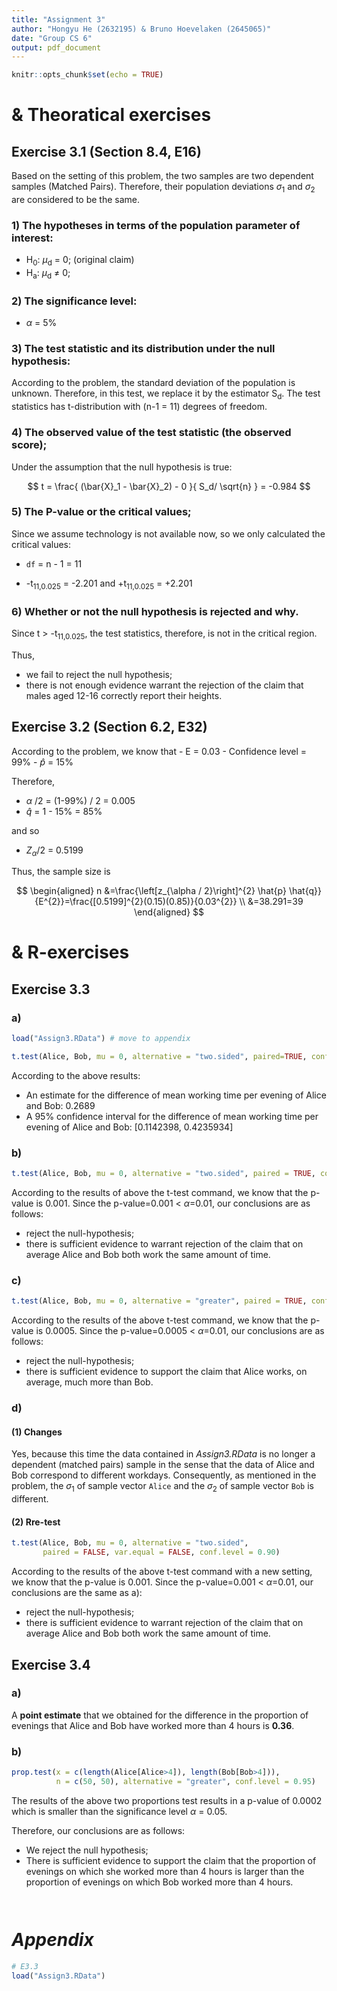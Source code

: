 ```yaml
---
title: "Assignment 3"
author: "Hongyu He (2632195) & Bruno Hoevelaken (2645065)"
date: "Group CS 6"
output: pdf_document
---
```


```r
knitr::opts_chunk$set(echo = TRUE)
```

# & Theoratical exercises

## Exercise 3.1 (Section 8.4, E16)

Based on the setting of this problem, the two samples are two dependent samples (Matched Pairs). Therefore, their population deviations $\sigma_1$ and $\sigma_2$ are considered to be the same.

### 1) The hypotheses in terms of the population parameter of interest:

- H~0~: $\mu$~d~ = 0; (original claim)
- H~a~: $\mu$~d~ $\neq$ 0;

### 2) The significance level: 

- $\alpha$ = 5%

### 3) The test statistic and its distribution under the null hypothesis:

According to the problem, the standard deviation of the population is unknown. Therefore, in this test, we replace it by the estimator S~d~. The test statistics has t-distribution with (n-1 = 11) degrees of freedom.

### 4) The observed value of the test statistic (the observed score);

Under the assumption that the null hypothesis is true:

$$ 
t = \frac{ (\bar{X}_1 - \bar{X}_2) - 0 }{ S_d/ \sqrt{n} } = -0.984
$$

### 5) The P-value or the critical values;
  Since we assume technology is not available now, so we only calculated the critical values:
  
- `df` = n - 1 = 11
  
- -t~11,0.025~ =  -2.201 and +t~11,0.025~ =  +2.201

### 6) Whether or not the null hypothesis is rejected and why.
  Since t > -t~11,0.025~, the test statistics, therefore, is not in the critical region.
  
Thus, 

- we fail to reject the null hypothesis;
- there is not enough evidence warrant the rejection of the claim that males aged 12-16 correctly report their heights.


## Exercise 3.2 (Section 6.2, E32)

According to the problem, we know that 
- E = 0.03
- Confidence level = 99%
- $\hat{p}$ = 15%

Therefore, 

- $\alpha$ /2 = (1-99%) / 2 = 0.005
- $\hat{q}$ = 1 - 15% = 85%

and so

- $Z_\alpha/2$ = 0.5199

Thus, the sample size is

$$
\begin{aligned} n &=\frac{\left[z_{\alpha / 2}\right]^{2} \hat{p} \hat{q}}{E^{2}}=\frac{[0.5199]^{2}(0.15)(0.85)}{0.03^{2}} \\ &=38.291=39 \end{aligned}
$$


# & R-exercises

## Exercise 3.3

### a)

```r
load("Assign3.RData") # move to appendix
```
```r
t.test(Alice, Bob, mu = 0, alternative = "two.sided", paired=TRUE, conf.level = 0.95)
```
According to the above results:

- An estimate for the difference of mean working time per evening of Alice and Bob: 0.2689
- A 95% confidence interval for the difference of mean working
time per evening of Alice and Bob: [0.1142398, 0.4235934]

### b)

```r
t.test(Alice, Bob, mu = 0, alternative = "two.sided", paired = TRUE, conf.level = 0.90)
```

According to the results of above the t-test command, we know that the p-value is 0.001. Since the p-value=0.001 < $\alpha$=0.01, our conclusions are as follows:

- reject the null-hypothesis;
- there is sufficient evidence to warrant rejection of the claim that on average Alice and Bob both work the same amount of time.

### c)

```r
t.test(Alice, Bob, mu = 0, alternative = "greater", paired = TRUE, conf.level = 0.90)
```

According to the results of the above t-test command, we know that the p-value is 0.0005. Since the p-value=0.0005 < $\alpha$=0.01, our conclusions are as follows:

- reject the null-hypothesis;
- there is sufficient evidence to support the claim that Alice works, on average, much more than Bob.

### d)

#### (1) Changes

Yes, because this time the data contained in *Assign3.RData* is no longer a dependent (matched pairs) sample in the sense that the data of Alice and Bob correspond to different workdays. 
Consequently, as mentioned in the problem, the $\sigma_1$ of sample vector `Alice` and the $\sigma_2$ of sample vector `Bob` is different. 

#### (2) Rre-test

```r
t.test(Alice, Bob, mu = 0, alternative = "two.sided", 
       paired = FALSE, var.equal = FALSE, conf.level = 0.90)
```

According to the results of the above t-test command with a new setting, we know that the p-value is 0.001. Since the p-value=0.001 < $\alpha$=0.01, our conclusions are the same as a):

- reject the null-hypothesis;
- there is sufficient evidence to warrant rejection of the claim that on average Alice and Bob both work the same amount of time.

## Exercise 3.4

### a)

A **point estimate** that we obtained for the difference in the proportion of evenings that Alice and Bob have worked more than 4 hours is **0.36**.


### b)

```r
prop.test(x = c(length(Alice[Alice>4]), length(Bob[Bob>4])), 
          n = c(50, 50), alternative = "greater", conf.level = 0.95)
```

The results of the above two proportions test results in a p-value of 0.0002 which is smaller than the significance level $\alpha$ = 0.05.

Therefore, our conclusions are as follows:

- We reject the null hypothesis;
- There is sufficient evidence to support the claim that the proportion of evenings on which she worked more than 4 hours is larger than the proportion of evenings on which Bob worked more than 4 hours.




```r

```
```r

```


# *Appendix*
```r
# E3.3
load("Assign3.RData")
```









